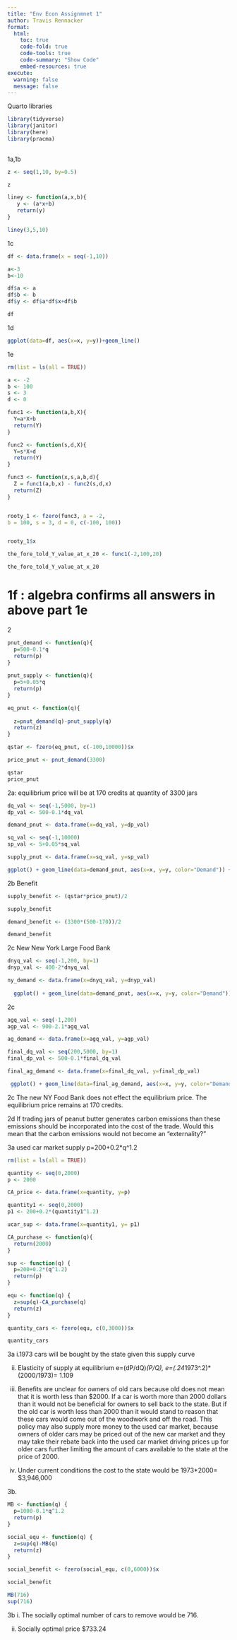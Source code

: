 ```yaml
---
title: "Env Econ Assignmnet 1"
author: Travis Rennacker
format: 
  html: 
    toc: true
    code-fold: true
    code-tools: true 
    code-summary: "Show Code"
    embed-resources: true
execute:
  warning: false 
  message: false
---
```


Quarto libraries

```r
library(tidyverse)
library(janitor)
library(here)
library(pracma)
        
```

1a,1b

```r
z <- seq(1,10, by=0.5) 

z

liney <- function(a,x,b){
   y <- (a*x+b)
   return(y)
}

liney(3,5,10)

```

1c

```r
df <- data.frame(x = seq(-1,10))

a<-3
b<-10

df$a <- a
df$b <- b
df$y <- df$a*df$x+df$b

df


```

1d

```r
ggplot(data=df, aes(x=x, y=y))+geom_line()
```

1e

```r
rm(list = ls(all = TRUE))  

a <- -2
b <- 100
s <- 3
d <- 0

func1 <- function(a,b,X){
  Y=a*X+b
  return(Y)
}

func2 <- function(s,d,X){
  Y=s*X+d
  return(Y)
}

func3 <- function(x,s,a,b,d){
  Z = func1(a,b,x) - func2(s,d,x)
  return(Z)
}


rooty_1 <- fzero(func3, a = -2,
b = 100, s = 3, d = 0, c(-100, 100))


rooty_1$x

the_fore_told_Y_value_at_x_20 <- func1(-2,100,20)

the_fore_told_Y_value_at_x_20


```

# 1f : algebra confirms all answers in above part 1e

2

```r
 
pnut_demand <- function(q){
  p=500-0.1*q
  return(p)
}
  
pnut_supply <- function(q){
  p=5+0.05*q
  return(p)
}

eq_pnut <- function(q){
  
  z=pnut_demand(q)-pnut_supply(q)
  return(z)
}

qstar <- fzero(eq_pnut, c(-100,10000))$x

price_pnut <- pnut_demand(3300)

qstar
price_pnut
```

2a: equilibrium price will be at 170 credits at quantity of 3300 jars

```r
dq_val <- seq(-1,5000, by=1)
dp_val <- 500-0.1*dq_val

demand_pnut <- data.frame(x=dq_val, y=dp_val)

sq_val <- seq(-1,10000)
sp_val <- 5+0.05*sq_val

supply_pnut <- data.frame(x=sq_val, y=sp_val)

ggplot() + geom_line(data=demand_pnut, aes(x=x, y=y, color="Demand")) + geom_line(data=supply_pnut, aes(x=x,y=y, color="Supply")) +labs(x="quantity", y= "price")


```

2b Benefit

```r
supply_benefit <- (qstar*price_pnut)/2

supply_benefit

demand_benefit <- (3300*(500-170))/2

demand_benefit 
```

2c New New York Large Food Bank

```r
dnyq_val <- seq(-1,200, by=1)
dnyp_val <- 400-2*dnyq_val

ny_demand <- data.frame(x=dnyq_val, y=dnyp_val)
  
  ggplot() + geom_line(data=demand_pnut, aes(x=x, y=y, color="Demand")) + geom_line(data=supply_pnut, aes(x=x,y=y, color="Supply")) + geom_line(data=ny_demand, aes(x=x,y=y, color="NY Demand")) +labs(x="quantity", y= "price")
```

2c

```r
agq_val <- seq(-1,200)
agp_val <- 900-2.1*agq_val

ag_demand <- data.frame(x=agq_val, y=agp_val)

final_dq_val <- seq(200,5000, by=1)
final_dp_val <- 500-0.1*final_dq_val

final_ag_demand <- data.frame(x=final_dq_val, y=final_dp_val)

 ggplot() + geom_line(data=final_ag_demand, aes(x=x, y=y, color="Demand")) + geom_line(data=ag_demand, aes(x=x, y=y, color="Demand")) + geom_line(data=supply_pnut, aes(x=x,y=y, color="Supply")) + labs(x="quantity", y= "price")


```

2c The new NY Food Bank does not effect the equilibrium price. The equilibrium price remains at 170 credits.

2d If trading jars of peanut butter generates carbon emissions than these emissions should be incorporated into the cost of the trade. Would this mean that the carbon emissions would not become an "externality?"

3a used car market supply p=200+0.2\*q\^1.2

```r
rm(list = ls(all = TRUE))  

quantity <- seq(0,2000)
p <- 2000

CA_price <- data.frame(x=quantity, y=p)

quantity1 <- seq(0,2000)
p1 <- 200+0.2*(quantity1^1.2)

ucar_sup <- data.frame(x=quantity1, y= p1)

CA_purchase <- function(q){
  return(2000)
}

sup <- function(q) {
  p=200+0.2*(q^1.2)
  return(p)
}

equ <- function(q) {
  z=sup(q)-CA_purchase(q)
  return(z)
}

quantity_cars <- fzero(equ, c(0,3000))$x

quantity_cars


```

3a i.1973 cars will be bought by the state given this supply curve

ii. Elasticity of supply at equilibrium e=(dP/dQ)*(P/Q), e=(.24*1973\^.2)\*(2000/1973)= 1.109

iii. Benefits are unclear for owners of old cars because old does not mean that it is worth less than \$2000. If a car is worth more than 2000 dollars than it would not be beneficial for owners to sell back to the state. But if the old car is worth less than 2000 than it would stand to reason that these cars would come out of the woodwork and off the road. This policy may also supply more money to the used car market, because owners of older cars may be priced out of the new car market and they may take their rebate back into the used car market driving prices up for older cars further limiting the amount of cars available to the state at the price of 2000.

iv. Under current conditions the cost to the state would be 1973\*2000= \$3,946,000

3b.

```r
MB <- function(q) {
  p=1000-0.1*q^1.2
  return(p)
}

social_equ <- function(q) {
  z=sup(q)-MB(q)
  return(z)
}

social_benefit <- fzero(social_equ, c(0,6000))$x

social_benefit

MB(716)
sup(716)
```

3b i. The socially optimal number of cars to remove would be 716.

ii. Socially optimal price \$733.24
